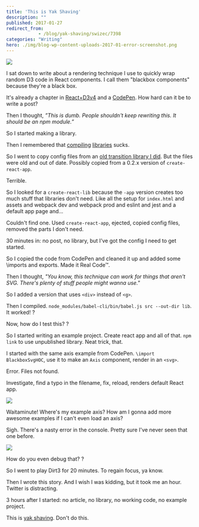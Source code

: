 ```yaml
---
title: 'This is Yak Shaving'
description: ""
published: 2017-01-27
redirect_from: 
            - /blog/yak-shaving/swizec/7398
categories: "Writing"
hero: ./img/blog-wp-content-uploads-2017-01-error-screenshot.png
---
```

![](./img/t0XHtgJ.gif)



I sat down to write about a rendering technique I use to quickly wrap random D3 code in React components. I call them "blackbox components" because they're a black box.



It's already a chapter in [React+D3v4](https://gumroad.com/l/mTWg) and a [CodePen](https://codepen.io/swizec/pen/woNjVw). How hard can it be to write a post?



Then I thought, _”This is dumb. People shouldn't keep rewriting this. It should be an npm module.”_



So I started making a library.



Then I remembered that [compiling](https://swizec.com/blog/livecoding-19-its-hard-to-package-a-library/swizec/6927) [libraries](https://swizec.com/blog/livecoding-21-use-babel-for-libraries-not-webpack/swizec/6982) sucks.



So I went to copy config files from an [old transition library I did](https://github.com/Swizec/react-transitionable-component). But the files were old and out of date. Possibly copied from a 0.2.x version of `create-react-app`.



Terrible.



So I looked for a `create-react-lib` because the `-app` version creates too much stuff that libraries don't need. Like all the setup for `index.html` and assets and webpack dev and webpack prod and eslint and jest and a default app page and…



Couldn't find one. Used `create-react-app`, ejected, copied config files, removed the parts I don't need.



30 minutes in: no post, no library, but I’ve got the config I need to get started.



So I copied the code from CodePen and cleaned it up and added some \\imports and exports. Made it Real Code™.



Then I thought, _"You know, this technique can work for things that aren't SVG. There's plenty of stuff people might wanna use."_



So I added a version that uses `<div>` instead of `<g>`.



Then I compiled. `node_modules/babel-cli/bin/babel.js src --out-dir lib`. It worked! ?



Now, how do I test this? ?



So I started writing an example project. Create react app and all of that. `npm link` to use unpublished library. Neat trick, that.



I started with the same axis example from CodePen. `\import BlackboxSvgHOC`, use it to make an `Axis` component, render in an `<svg>`.



Error. Files not found.



Investigate, find a typo in the filename, fix, reload, renders default React app.



![](./img/blog-wp-content-uploads-2017-01-default-app.gif)



Waitaminute! Where's my example axis? How am I gonna add more awesome examples if I can't even load an axis?



Sigh. There's a nasty error in the console. Pretty sure I've never seen that one before.



![](./img/blog-wp-content-uploads-2017-01-error-screenshot.png)



How do you even debug that? ?



So I went to play Dirt3 for 20 minutes. To regain focus, ya know.



Then I wrote this story. And I wish I was kidding, but it took me an hour. Twitter is distracting.



3 hours after I started: no article, no library, no working code, no example project.



This is [yak shaving](https://en.wiktionary.org/wiki/yak_shaving). Don't do this.